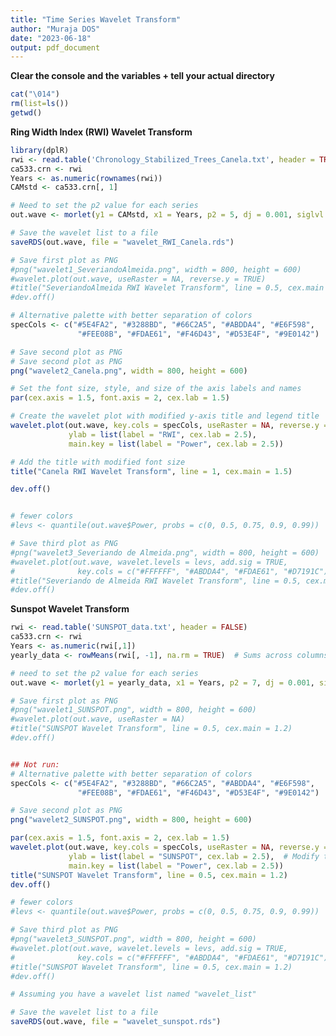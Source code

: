 ```yaml
---
title: "Time Series Wavelet Transform"
author: "Muraja DOS"
date: "2023-06-18"
output: pdf_document
---
```


**Clear the console and the variables + tell your actual directory**
```r
cat("\014") 
rm(list=ls()) 
getwd() 
```

**Ring Width Index (RWI) Wavelet Transform**
```r
library(dplR)
rwi <- read.table('Chronology_Stabilized_Trees_Canela.txt', header = TRUE)
ca533.crn <- rwi
Years <- as.numeric(rownames(rwi))
CAMstd <- ca533.crn[, 1]

# Need to set the p2 value for each series
out.wave <- morlet(y1 = CAMstd, x1 = Years, p2 = 5, dj = 0.001, siglvl = 0.95)

# Save the wavelet list to a file
saveRDS(out.wave, file = "wavelet_RWI_Canela.rds")

# Save first plot as PNG
#png("wavelet1_SeveriandoAlmeida.png", width = 800, height = 600)
#wavelet.plot(out.wave, useRaster = NA, reverse.y = TRUE)
#title("SeveriandoAlmeida RWI Wavelet Transform", line = 0.5, cex.main = 1.2)
#dev.off()

# Alternative palette with better separation of colors
specCols <- c("#5E4FA2", "#3288BD", "#66C2A5", "#ABDDA4", "#E6F598",
               "#FEE08B", "#FDAE61", "#F46D43", "#D53E4F", "#9E0142")

# Save second plot as PNG
# Save second plot as PNG
png("wavelet2_Canela.png", width = 800, height = 600)

# Set the font size, style, and size of the axis labels and names
par(cex.axis = 1.5, font.axis = 2, cex.lab = 1.5)

# Create the wavelet plot with modified y-axis title and legend title
wavelet.plot(out.wave, key.cols = specCols, useRaster = NA, reverse.y = TRUE,
             ylab = list(label = "RWI", cex.lab = 2.5),
             main.key = list(label = "Power", cex.lab = 2.5))

# Add the title with modified font size
title("Canela RWI Wavelet Transform", line = 1, cex.main = 1.5)

dev.off()


# fewer colors
#levs <- quantile(out.wave$Power, probs = c(0, 0.5, 0.75, 0.9, 0.99))

# Save third plot as PNG
#png("wavelet3_Severiando de Almeida.png", width = 800, height = 600)
#wavelet.plot(out.wave, wavelet.levels = levs, add.sig = TRUE,
#              key.cols = c("#FFFFFF", "#ABDDA4", "#FDAE61", "#D7191C"), useRaster = NA, reverse.y = TRUE)
#title("Severiando de Almeida RWI Wavelet Transform", line = 0.5, cex.main = 1.2)
#dev.off()

```


**Sunspot Wavelet Transform**
```r
rwi <- read.table('SUNSPOT_data.txt', header = FALSE)
ca533.crn <- rwi
Years <- as.numeric(rwi[,1])
yearly_data <- rowMeans(rwi[, -1], na.rm = TRUE)  # Sums across columns, excluding the first column (Year)

# need to set the p2 value for each series
out.wave <- morlet(y1 = yearly_data, x1 = Years, p2 = 7, dj = 0.001, siglvl = 0.95)

# Save first plot as PNG
#png("wavelet1_SUNSPOT.png", width = 800, height = 600)
#wavelet.plot(out.wave, useRaster = NA)
#title("SUNSPOT Wavelet Transform", line = 0.5, cex.main = 1.2)
#dev.off()


## Not run:
# Alternative palette with better separation of colors
specCols <- c("#5E4FA2", "#3288BD", "#66C2A5", "#ABDDA4", "#E6F598",
               "#FEE08B", "#FDAE61", "#F46D43", "#D53E4F", "#9E0142")

# Save second plot as PNG
png("wavelet2_SUNSPOT.png", width = 800, height = 600)

par(cex.axis = 1.5, font.axis = 2, cex.lab = 1.5)
wavelet.plot(out.wave, key.cols = specCols, useRaster = NA, reverse.y = TRUE,
             ylab = list(label = "SUNSPOT", cex.lab = 2.5),  # Modify the label here
             main.key = list(label = "Power", cex.lab = 2.5))
title("SUNSPOT Wavelet Transform", line = 0.5, cex.main = 1.2)
dev.off()

# fewer colors
#levs <- quantile(out.wave$Power, probs = c(0, 0.5, 0.75, 0.9, 0.99))

# Save third plot as PNG
#png("wavelet3_SUNSPOT.png", width = 800, height = 600)
#wavelet.plot(out.wave, wavelet.levels = levs, add.sig = TRUE,
#              key.cols = c("#FFFFFF", "#ABDDA4", "#FDAE61", "#D7191C"), useRaster = NA)
#title("SUNSPOT Wavelet Transform", line = 0.5, cex.main = 1.2)
#dev.off()

# Assuming you have a wavelet list named "wavelet_list"

# Save the wavelet list to a file
saveRDS(out.wave, file = "wavelet_sunspot.rds")

```
